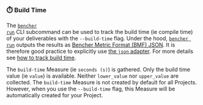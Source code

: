 
### ⏱️ Build Time

The <code><a href="/docs/explanation/bencher-run/">bencher run</a></code> CLI subcommand
can be used to track the build time (ie compile time) of your deliverables with the `--build-time` flag.
Under the hood, <code><a href="/docs/explanation/bencher-run/">bencher run</a></code>
outputs the results as [Bencher Metric Format (BMF) JSON][bmf].
It is therefore good practice to explicitly use [the `json` adapter][json].
For more details see [how to track build time][build time].

The `build-time` Measure (ie `seconds (s)`) is gathered.
Only the build time value (ie `value`) is available.
Neither `lower_value` nor `upper_value` are collected.
The `build-time` Measure is not created by default for all Projects.
However, when you use the `--build-time` flag, this Measure will be automatically created for your Project.

<BuildTime />

[json]: #-json

[bmf]: /docs/reference/bencher-metric-format/
[build time]: /docs/how-to/track-build-time/

